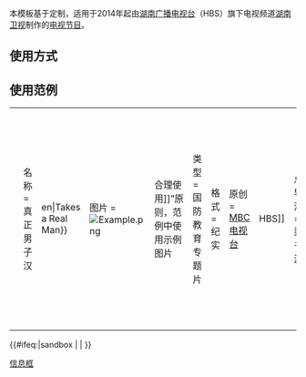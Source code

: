 <includeonly>{{Merging|电视节目信息框}}<!-- 在這裡加入模板的保護標識 --></includeonly><noinclude>{{Documentation subpage}}</noinclude>
{{使用电视节目信息框}}
<!-- 在本行下編輯模板說明 -->
本模板基于{{tl|电视节目信息框}}定制，适用于2014年起由[[湖南广播电视台]]（HBS）旗下电视频道[[湖南卫视]]制作的[[电视节目]]。

== 使用方式 ==
{{notice|请在新条目中使用{{tl|电视节目信息框}}。}}

== 使用范例 ==
{{湖南卫视节目
| 名称                  = 真正男子汉
| 英文名称              = {{lang|en|Takes a Real Man}}
| 图片                  = [[File:Example.png]]
| 图说                  = 基于“[[WP:合理使用|合理使用]]”原则，范例中使用示例图片
| 类型                  = 国防教育专题片
| 格式                  = 纪实
| 原创                  = {{KOR}}[[文化广播 (韩国)|MBC电视台]]
| 开发                  = [[湖南广播电视台|HBS]] 
| 总导演                = 梁书源
| 主演                  = [[真正男子漢#節目成員|《真正男子汉》参加人物]]
| 旁白                  = 刘昊然
| 季数                  = 1
| 集数                  = 9
| 每集列表              = 真正男子漢#節目列表
| 每集长度              = 90分钟
| 主题曲                = 渴望光荣
| 作曲                  = 谭伊哲
| 作词                  = 科尔沁夫
| 演唱                  = [[真正男子漢#節目成員|《真正男子汉》主题曲人物]]
| 插曲                  = [[阎维文]]《强军战歌》
| 制作年份              = 2015年
| 共同制片人            = 罗煦明、刘庆荣
| 外景                  = [[中国人民解放军|中国军队]]
| 机位                  = 94台机位
| 湖南卫视起始时间      = {{Start date|2015|05|01}}
| 湖南卫视结束时间      = {{End date|2015|06|26}}
| 相关节目              = [[真正的男人]]
| 官方网站              = http://www.hunantv.com/t/1-2850.html#
}}

{| style="background: transparent;"
|<pre>-{zh;zh-hans;zh-hant;zh-cn;zh-tw|
{{湖南卫视节目
| 名称                  = 真正男子汉
| 英文名称              = {{lang|en|Takes a Real Man}}
| 图片                  = [[File:Example.png]]
| 图说                  = 基于“[[WP:合理使用|合理使用]]”原则，范例中使用示例图片
| 类型                  = 国防教育专题片
| 格式                  = 纪实
| 原创                  = {{KOR}}[[文化广播 (韩国)|MBC电视台]]
| 开发                  = [[湖南广播电视台|HBS]] 
| 总导演                = 梁书源
| 主演                  = [[真正男子漢#節目成員|《真正男子汉》参加人物]]
| 旁白                  = 刘昊然
| 季数                  = 1
| 集数                  = 9
| 每集列表              = 真正男子漢#節目列表
| 每集长度              = 90分钟
| 主题曲                = 渴望光荣
| 作曲                  = 谭伊哲
| 作词                  = 科尔沁夫
| 演唱                  = [[真正男子漢#節目成員|《真正男子汉》主题曲人物]]
| 插曲                  = [[阎维文]]《强军战歌》
| 制作年份              = 2015年
| 共同制片人            = 罗煦明、刘庆荣
| 外景                  = [[中国人民解放军|中国军队]]
| 机位                  = 94台机位
| 湖南卫视起始时间      = {{Start date|2015|05|01}}
| 湖南卫视结束时间      = {{End date|2015|06|26}}
| 相关节目              = [[真正的男人]]
| 官方网站              = http://www.hunantv.com/t/1-2850.html#
}}
}-</pre>
|}

<includeonly>{{#ifeq:{{SUBPAGENAME}}|sandbox | |
<!-- 本行下加入模板的分類，跨維基連結加入Wikidata（參見[[Wikipedia:Wikidata]]） -->
[[Category:湖南卫视节目模板|信息框]]
}}</includeonly>